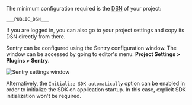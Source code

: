 The minimum configuration required is the [DSN](/product/sentry-basics/dsn-explainer/) of your project:

```
___PUBLIC_DSN___
```

<Note>

If you are logged in, you can also go to your project settings and copy its DSN directly from there.

</Note>

Sentry can be configured using the Sentry configuration window.
The window can be accessed by going to editor's menu: **Project Settings > Plugins > Sentry**.

![Sentry settings window](unreal_window.png)

Alternatively, the `Initialize SDK automatically` option can be enabled in order to initialize the SDK on application startup. In this case, explicit SDK initialization won't be required.
